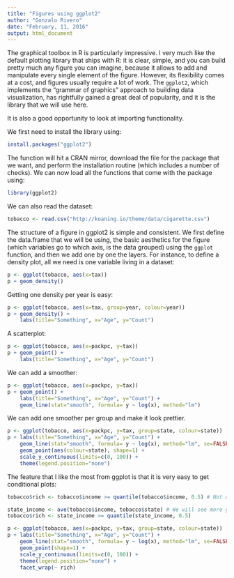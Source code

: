 ```yaml
--- 
title: "Figures using ggplot2"
author: "Gonzalo Rivero"
date: "February, 11, 2016"
output: html_document
---
```


The graphical toolbox in R is particularly impressive. I very much like the default plotting library that ships with R: it is clear, simple, and you can build pretty much any figure you can imagine, because it allows to add and manipulate every single element of the figure. However, its flexibility comes at a cost, and figures usually require a lot of work. The `ggplot2`, which implements the "grammar of graphics" approach to building data visualization, has rightfully gained a great deal of popularity, and it is the library that we will use here. 

It is also a good opportunity to look at importing functionality. 

We first need to install the library using:
```r
install.packages("ggplot2")
```

The function will hit a CRAN mirror, download the file for the package that we want, and perform the installation routine (which includes a number of checks). We can now load all the functions that come with the package using:

```r
library(ggplot2)
```

We can also read the dataset:

```r
tobacco <- read.csv("http://koaning.io/theme/data/cigarette.csv")
```

The structure of a figure in ggplot2 is simple and consistent. We first define the data.frame that we will be using, the basic aesthetics for the figure (which variables go to which axis, is the data grouped) using the `ggplot` function, and then we add one by one the layers. For instance, to define a density plot, all we need is one variable living in a dataset:

```r
p <- ggplot(tobacco, aes(x=tax))
p + geom_density()
```

Getting one density per year is easy:
```r
p <- ggplot(tobacco, aes(x=tax, group=year, colour=year))
p + geom_density() +
    labs(title="Something", x="Age", y="Count")
```

A scatterplot:
```r
p <- ggplot(tobacco, aes(x=packpc, y=tax))
p + geom_point() +
    labs(title="Something", x="Age", y="Count")
```

We can add a smoother:
```r
p <- ggplot(tobacco, aes(x=packpc, y=tax))
p + geom_point() +
    labs(title="Something", x="Age", y="Count") + 
    geom_line(stat="smooth", formula= y ~ log(x), method="lm")
```

We can add one smoother per group and make it look prettier.
```r
p <- ggplot(tobacco, aes(x=packpc, y=tax, group=state, colour=state))
p + labs(title="Something", x="Age", y="Count") + 
    geom_line(stat="smooth", formula= y ~ log(x), method="lm", se=FALSE, alpha=0.5) +
    geom_point(aes(colour=state), shape=1) +
    scale_y_continuous(limits=c(0, 100)) + 
    theme(legend.position="none")
```

The feature that I like the most from ggplot is that it is very easy to get conditional plots:
```r
tobacco$rich <- tobacco$income >= quantile(tobacco$income, 0.5) # Not what we want

state_income <- ave(tobacco$income, tobacco$state) # We will see more general ways to do this 
tobacco$rich <- state_income >= quantile(state_income, 0.5)

p <- ggplot(tobacco, aes(x=packpc, y=tax, group=state, colour=state))
p + labs(title="Something", x="Age", y="Count") + 
    geom_line(stat="smooth", formula= y ~ log(x), method="lm", se=FALSE, alpha=0.75) +
    geom_point(shape=1) +
    scale_y_continuous(limits=c(0, 100)) + 
    theme(legend.position="none") +
    facet_wrap(~ rich)
```